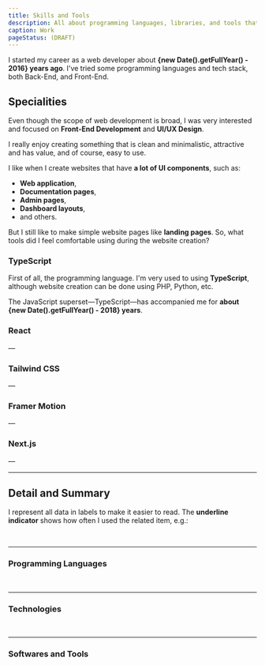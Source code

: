 ```yaml
---
title: Skills and Tools
description: All about programming languages, libraries, and tools that I've ever used.
caption: Work
pageStatus: (DRAFT)
---
```



I started my career as a web developer about **{new Date().getFullYear() - 2016} years ago**. I've tried some programming languages and tech stack, both Back-End, and Front-End.

## Specialities

Even though the scope of web development is broad, I was very interested and focused on **Front-End Development** and **UI/UX Design**.

I really enjoy creating something that is clean and minimalistic, attractive and has value, and of course, easy to use.

I like when I create websites that have **a lot of UI components**, such as:

- **Web application**,
- **Documentation pages**,
- **Admin pages**,
- **Dashboard layouts**,
- and others.

But I still like to make simple website pages like **landing pages**. So, what tools did I feel comfortable using during the website creation?

### TypeScript

First of all, the programming language. I'm very used to using **TypeScript**, although website creation can be done using PHP, Python, etc.

The JavaScript superset—TypeScript—has accompanied me for **about {new Date().getFullYear() - 2018} years**.

### React

&mdash;

### Tailwind CSS

&mdash;

### Framer Motion

&mdash;

### Next.js

&mdash;

---

## Detail and Summary

I represent all data in labels to make it easier to read. The **underline indicator** shows how often I used the related item, e.g.:

<br />
<HStack spacing={8}>
  <Label title="Frequently Used" />
  <Label title="Occasionally" indicator={25} />
</HStack>

---

### Programming Languages

<br />
<VStack spacing={12}>
  <Labels
    title="FE related"
    items={[
      { title: 'TypeScript', indicator: 100 },
      { title: 'JavaScript', indicator: 100 },
      { title: 'HTML', indicator: 100 },
      { title: 'CSS/SCSS', indicator: 100 },
    ]}
  />
  <Labels
    title="BE related"
    items={[
      { title: 'PHP', indicator: 25 },
      { title: 'SQL', indicator: 25 },
    ]}
  />
</VStack>

---

### Technologies

<br />
<VStack spacing={12}>
  <Labels
    title="UI related"
    items={[
      { title: 'Tailwind CSS', indicator: 100 },
      { title: 'Material UI', indicator: 75 },
      { title: 'Chakra UI', indicator: 50 },
      { title: 'Bootstrap', indicator: 25 },
      { title: 'Zurb Foundation', indicator: 50 },
    ]}
  />
  <Labels
    title="FE related"
    items={[
      { title: 'React', indicator: 100 },
      { title: 'Next.js', indicator: 50 },
      { title: 'Framer Motion', indicator: 50 },
      { title: 'Storybook', indicator: 50 },
      { title: 'Framework7', indicator: 50 },
      { title: 'Redux', indicator: 25 },
      { title: 'Webpack', indicator: 25 },
      { title: 'Gulp', indicator: 25 },
      { title: 'Backbone.js', indicator: 25 },
      { title: 'Marionette.js', indicator: 25 },
      { title: 'WordPress', indicator: 25 },
    ]}
  />
  <Labels
    title="BE related"
    items={[
      { title: 'Express', indicator: 25 },
      { title: 'Redis', indicator: 25 },
      { title: 'MongoDB', indicator: 25 },
    ]}
  />
</VStack>

---

### Softwares and Tools

<br />
<VStack spacing={12}>
  <Labels
    title="Coder related"
    items={[
      { title: 'VS Code', indicator: 100 },
      { title: 'Node.js', indicator: 100 },
      { title: 'Git', indicator: 100 },
      { title: 'Sourcetree', indicator: 50 },
    ]}
  />
  <Labels
    title="Designer related"
    items={[
      { title: 'Figma', indicator: 100 },
      { title: 'Inkscape', indicator: 50 },
      { title: 'Photoshop', indicator: 25 },
    ]}
  />
</VStack>

